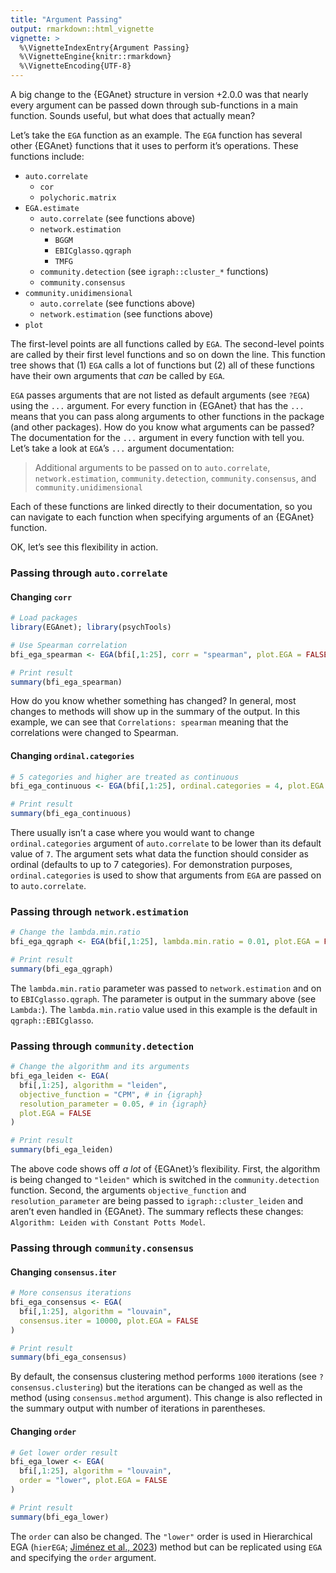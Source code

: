 ```yaml
---
title: "Argument Passing"
output: rmarkdown::html_vignette
vignette: >
  %\VignetteIndexEntry{Argument Passing}
  %\VignetteEngine{knitr::rmarkdown}
  %\VignetteEncoding{UTF-8}
---
```


A big change to the {EGAnet} structure in version +2.0.0 was that nearly every argument can be passed down through sub-functions in a main function. Sounds useful, but what does that actually mean?

Let's take the `EGA` function as an example. The `EGA` function has several other {EGAnet} functions that it uses to perform it's operations. These functions include:

+   `auto.correlate`
    -   `cor`
    -   `polychoric.matrix`

+   `EGA.estimate`
    -   `auto.correlate` (see functions above)
    -   `network.estimation`
        +   `BGGM`
        +   `EBICglasso.qgraph`
        +   `TMFG`
    -   `community.detection` (see `igraph::cluster_*` functions)
    -   `community.consensus`
    
+   `community.unidimensional`
    -   `auto.correlate` (see functions above)
    -   `network.estimation` (see functions above)
    
+   `plot`

The first-level points are all functions called by `EGA`. The second-level points are called by their first level functions and so on down the line. This function tree shows that (1) `EGA` calls a lot of functions but (2) all of these functions have their own arguments that *can* be called by `EGA`.

`EGA` passes arguments that are not listed as default arguments (see `?EGA`) using the `...` argument. For every function in {EGAnet} that has the `...` means that you can pass along arguments to other functions in the package (and other packages). How do you know what arguments can be passed? The documentation for the `...` argument in every function with tell you. Let's take a look at `EGA`'s `...` argument documentation:

> 	Additional arguments to be passed on to `auto.correlate`, `network.estimation`, `community.detection`, `community.consensus`, and `community.unidimensional`

Each of these functions are linked directly to their documentation, so you can navigate to each function when specifying arguments of an {EGAnet} function.

OK, let's see this flexibility in action.

### Passing through `auto.correlate`

#### Changing `corr`

```r
# Load packages
library(EGAnet); library(psychTools)

# Use Spearman correlation
bfi_ega_spearman <- EGA(bfi[,1:25], corr = "spearman", plot.EGA = FALSE)

# Print result
summary(bfi_ega_spearman)
```

How do you know whether something has changed? In general, most changes to methods will show up in the summary of the output. In this example, we can see that `Correlations: spearman` meaning that the correlations were changed to Spearman.

#### Changing `ordinal.categories`

```r
# 5 categories and higher are treated as continuous
bfi_ega_continuous <- EGA(bfi[,1:25], ordinal.categories = 4, plot.EGA = FALSE)

# Print result
summary(bfi_ega_continuous)
```

There usually isn't a case where you would want to change `ordinal.categories` argument of `auto.correlate` to be lower than its default value of `7`. The argument sets what data the function should consider as ordinal (defaults to up to 7 categories). For demonstration purposes, `ordinal.categories` is used to show that arguments from `EGA` are passed on to `auto.correlate`.

### Passing through `network.estimation`

```r
# Change the lambda.min.ratio
bfi_ega_qgraph <- EGA(bfi[,1:25], lambda.min.ratio = 0.01, plot.EGA = FALSE)

# Print result
summary(bfi_ega_qgraph)
```

The `lambda.min.ratio` parameter was passed to `network.estimation` and on to `EBICglasso.qgraph`. The parameter is output in the summary above (see `Lambda:`). The `lambda.min.ratio` value used in this example is the default in `qgraph::EBICglasso`.

### Passing through `community.detection`

```r
# Change the algorithm and its arguments
bfi_ega_leiden <- EGA(
  bfi[,1:25], algorithm = "leiden",
  objective_function = "CPM", # in {igraph}
  resolution_parameter = 0.05, # in {igraph}
  plot.EGA = FALSE
)

# Print result
summary(bfi_ega_leiden)
```

The above code shows off *a lot* of {EGAnet}'s flexibility. First, the algorithm is being changed to `"leiden"` which is switched in the `community.detection` function. Second, the arguments `objective_function` and `resolution_parameter` are being passed to `igraph::cluster_leiden` and aren't even handled in {EGAnet}. The summary reflects these changes: `Algorithm: Leiden with Constant Potts Model`. 

### Passing through `community.consensus`

#### Changing `consensus.iter`

```r
# More consensus iterations
bfi_ega_consensus <- EGA(
  bfi[,1:25], algorithm = "louvain",
  consensus.iter = 10000, plot.EGA = FALSE
)

# Print result
summary(bfi_ega_consensus)
```

By default, the consensus clustering method performs `1000` iterations (see `?consensus.clustering`) but the iterations can be changed as well as the method (using `consensus.method` argument). This change is also reflected in the summary output with number of iterations in parentheses.

#### Changing `order`

```r
# Get lower order result
bfi_ega_lower <- EGA(
  bfi[,1:25], algorithm = "louvain",
  order = "lower", plot.EGA = FALSE
)

# Print result
summary(bfi_ega_lower)
```

The `order` can also be changed. The `"lower"` order is used in Hierarchical EGA (`hierEGA`; [Jiménez et al., 2023](https://doi.org/10.1037/met0000590)) method but can be replicated using `EGA` and specifying the `order` argument.  